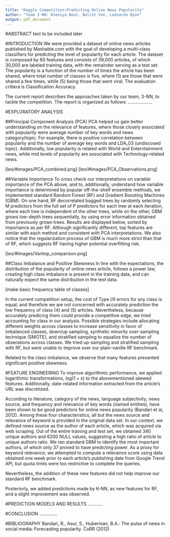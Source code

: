 ```yaml
---
title: "Kaggle Competition:Predicting Online News Popularity"
author: "Team 3-NN: Kseniya Bout, Balint Van, Leonardo Byon"
output: pdf_document
---
```

#ABSTRACT
text to be included later

#INTRODUCTION
We were provided a dataset of online news articles published by Mashable.com with the goal of developing a multi-class classifiers for predicting the level of popularity for each article. The dataset is composed by 60 features and consists of 39,000 articles, of which 30,000 are labeled training data, with the remainder serving as a test set. The popularity is a function of the number of times the article has been shared, where total number of classes is five, where (1) are those that were shared a few times, while (5) being those that went viral. The evaluation critiera is  Classification Accuracy. 

The current report describes the approaches taken by our team, 3-NN, to tackle the competition. The report is organized as follows: ...................

#EXPLORATORY ANALYSIS

##Principal Component Analysis (PCA)
PCA helped us gain better understanding on the relevance of features, where those closely associated with popularity were average number of key words and news category/topic. For example, there is positive correlation between popularity and the number of average key words and LDA_03 (undiscosed topic). Additionally, low popularity is related with World and Enterntainment news, while mid levels of popularity are associated with Technology-related news. 

[leo/#images/PCA_combined.png]
[leo/#images/PCA_Observations.png]

##Variable Importance
To cross check our interpretations on variable importance of the PCA above, and to, additionally, understand how variable importance is determined by popular off-the-shelf ensemble methods, we implemented standard Random Forest (RF) and Gradient Boosting Machines (GBM). On one hand, RF decorrelated bagged trees by randomly selecting M predictors from the full set of P predictors for each tree at each iteration, where each tree is independent of the other trees, while on the other, GBM grows low-depth trees sequentially, by using error information obtained from previously grown trees. Results are displayed below, sorted by importance as per RF. Although significantly different, top features are similar with each method and consistent with PCA interpretations. We also notice that the regularization process of GBM is much more strict than that of RF, which suggests RF having higher potential overfitting risk.

[leo/#images/VarImp_comparison.png]

##Class Imbalance and Positive Skewness
In line with the expectations, the distribution of the popularity of online news article, follows a power law, creating high class imbalance is present in the training data, and can naturally expect the same distribution in the test data. 

[make basic frequency table of classes]

In the current competition setup, the cost of Type I/II errors for any class is equal, and therefore we are not concerned with accurately prediction the low frequency of class (4) and (5) articles. Nevertheless, because accurately predicing them could provide a competitive edge, we tried accounting for class in our analysis. Possible strategies include allocating different weights across classes to  increase sensitivity in favor of imbalanced classes, down/up sampling, synthetic minority over-sampling technique (SMOTE), and stratified sampling to equalize the number of obserations across classes. We tried up-sampling and stratified sampling with RF, but were unable to improve over our plain-vanille RF benchmark.

Related to the class imbalance, we observe that many features presented significant positive skewness.

#FEATURE ENGINEERING
To improve algorithmic performance, we applied logarithmic transformations, $log(1+x)$ to the abovementioned skewed features. Additionally, date-related information extracted from the article's URL was discretized.  

According to literature, category of the news, language subjectivity, news source, and frequency and relevance of key words (named entities), have been shown to be good predictors for online news popularity (Bandari et al, 2012). Among these four characteristics, all but the news source and relevance of keyword is provided in the original data set. In our context, we defined news source as the author of each article, which was acquired via web scraping. Out of the entire training and test set, we obtained 340 unique authors and 6200 NULL values, suggesting a high ratio of article to unique authors ratio. We ran standard GBM to identify the most important authors, of which only 37 proved to have predicting power. As a proxy for keyword relevance, we attempted to compute a relevance score using data obtained one week prior to each article's publishing date from Google Trend API, but quota limits were too restrictive to complete the queries.

Nevertheless, the addition of these new features did not help improve our standard RF benchmark.

Posteriorly, we added predictions made by K-NN, as new features for RF, and a slight improvement was observed.


#PREDICTION MODELS AND RESULTS
............


#CONCLUSION
..............

#BIBLIOGRAPHY
Bandari, R., Asur, S., Huberman, B.A.: The pulse of news in social media: Forecasting popularity. CoRR (2012)